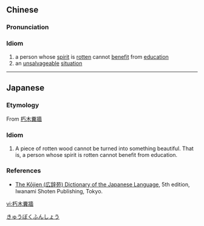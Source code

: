 {{also|朽木粪墙}}
==Chinese==
{{zh-forms|s=朽木粪墙|lit=rotten wood, faeces wall}}

===Pronunciation===
{{zh-pron
|m=xiǔmùfènqiáng
|c=nau2 muk6 fan3 coeng4,nau5 muk6 fan3 coeng4
|cat=cy
}}

===Idiom===
{{zh-idiom}}

# a person whose [[spirit]] is [[rotten]] cannot [[benefit]] from [[education]]
# an [[unsalvageable]] [[situation]]

----

==Japanese==
{{ja-kanjitab|朽|木|糞|牆}}

===Etymology===
From {{etyl|ltc|ja}} [[朽木糞牆]]

===Idiom===
{{ja-pos|idiom|きゅうぼくふんしょう}}

# A piece of rotten wood cannot be turned into something beautiful. That is, a person whose spirit is rotten cannot benefit from education.

===References===
* [[w:Kōjien|The Kōjien (広辞苑) Dictionary of the Japanese Language]], 5th edition, Iwanami Shoten Publishing, Tokyo.

[[Category:Japanese proverbs|きゅうぼくふんしょう]]

[[vi:朽木糞牆]]
